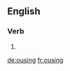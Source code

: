 ==English==

===Verb===
{{head|en}}

# {{present participle of|ouse|lang=en}}

[[de:ousing]]
[[fr:ousing]]